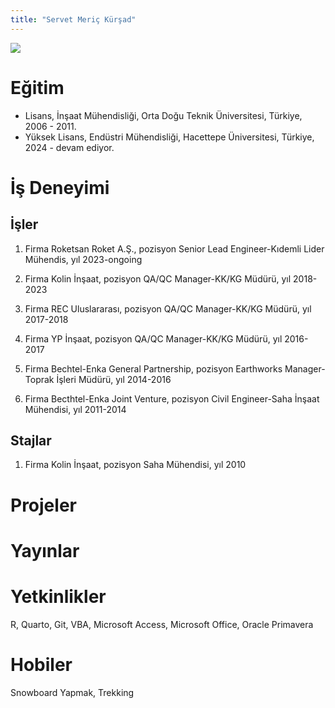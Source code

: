 ```yaml
---
title: "Servet Meriç Kürşad"
---
```


![](/assets/images/smk.jpeg){fig-align="center"}

# Eğitim

-   Lisans, İnşaat Mühendisliği, Orta Doğu Teknik Üniversitesi, Türkiye, 2006 - 2011.
-   Yüksek Lisans, Endüstri Mühendisliği, Hacettepe Üniversitesi, Türkiye, 2024 - devam ediyor.

# İş Deneyimi

## İşler

1.  Firma Roketsan Roket A.Ş., pozisyon Senior Lead Engineer-Kıdemli Lider Mühendis, yıl 2023-ongoing

1.  Firma Kolin İnşaat, pozisyon QA/QC Manager-KK/KG Müdürü, yıl 2018-2023

2.  Firma REC Uluslararası, pozisyon QA/QC Manager-KK/KG Müdürü, yıl 2017-2018

3.  Firma YP İnşaat, pozisyon QA/QC Manager-KK/KG Müdürü, yıl 2016-2017

4.  Firma Bechtel-Enka General Partnership, pozisyon Earthworks Manager-Toprak İşleri Müdürü, yıl 2014-2016

5.  Firma Becthtel-Enka Joint Venture, pozisyon Civil Engineer-Saha İnşaat Mühendisi, yıl 2011-2014

## Stajlar

1.  Firma Kolin İnşaat, pozisyon Saha Mühendisi, yıl 2010


# Projeler


# Yayınlar


# Yetkinlikler

R, Quarto, Git, VBA, Microsoft Access, Microsoft Office, Oracle Primavera

# Hobiler

Snowboard Yapmak, Trekking
